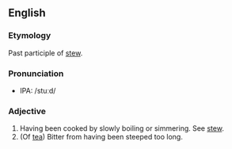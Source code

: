 ==English==
===Etymology===
Past participle of [[stew]].
===Pronunciation===
* IPA: /stuːd/
===Adjective===
# Having been cooked by slowly boiling or simmering.  See [[stew]].
# (Of [[tea]]) Bitter from having been steeped too long.